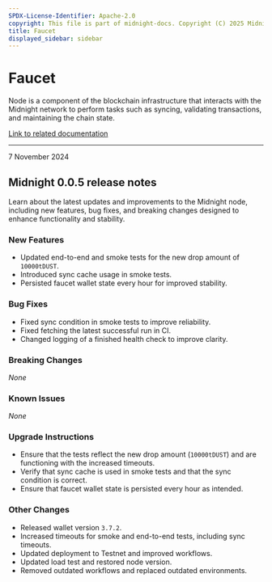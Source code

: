 ```yaml
---
SPDX-License-Identifier: Apache-2.0
copyright: This file is part of midnight-docs. Copyright (C) 2025 Midnight Foundation. Licensed under the Apache License, Version 2.0 (the "License"); You may not use this file except in compliance with the License. You may obtain a copy of the License at http://www.apache.org/licenses/LICENSE-2.0 Unless required by applicable law or agreed to in writing, software distributed under the License is distributed on an "AS IS" BASIS, WITHOUT WARRANTIES OR CONDITIONS OF ANY KIND, either express or implied. See the License for the specific language governing permissions and limitations under the License.
title: Faucet
displayed_sidebar: sidebar
---
```


# Faucet

Node is a component of the blockchain infrastructure that interacts with the Midnight network to perform tasks such as syncing, validating transactions, and maintaining the chain state.

[Link to related documentation](../../develop/nodes-and-dapps/node-endpoints)

---

<div 
  style={{
    marginTop: '0',
    fontSize: '1rem',
    fontWeight: 'normal',
    marginBottom: '0.5rem'
  }}
>
  7 November 2024
</div>

## Midnight 0.0.5 release notes

Learn about the latest updates and improvements to the Midnight node, including new features, bug fixes, and breaking changes designed to enhance functionality and stability.

### New Features
- Updated end-to-end and smoke tests for the new drop amount of `10000tDUST`.  
- Introduced sync cache usage in smoke tests.  
- Persisted faucet wallet state every hour for improved stability.  

### Bug Fixes
- Fixed sync condition in smoke tests to improve reliability.  
- Fixed fetching the latest successful run in CI.  
- Changed logging of a finished health check to improve clarity.  

### Breaking Changes
_None_

### Known Issues
_None_

### Upgrade Instructions
- Ensure that the tests reflect the new drop amount (`10000tDUST`) and are functioning with the increased timeouts.  
- Verify that sync cache is used in smoke tests and that the sync condition is correct.  
- Ensure that faucet wallet state is persisted every hour as intended.  

### Other Changes
- Released wallet version `3.7.2`.  
- Increased timeouts for smoke and end-to-end tests, including sync timeouts.  
- Updated deployment to Testnet and improved workflows.  
- Updated load test and restored node version.  
- Removed outdated workflows and replaced outdated environments.  
